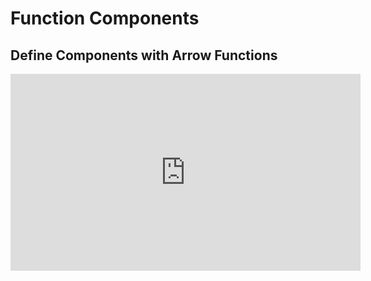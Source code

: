 
<Head>
  <title>
    Learn React | Function Components > Define Components with Arrow Functions
  </title>
</Head>

# Function Components

## Define Components with Arrow Functions

<iframe
  width="560"
  height="315"
  src="https://www.youtube.com/embed/3A_KwTXZFkI"
  frameborder="0"
  allow="autoplay; encrypted-media"
  allowfullscreen
></iframe>
<Index />
